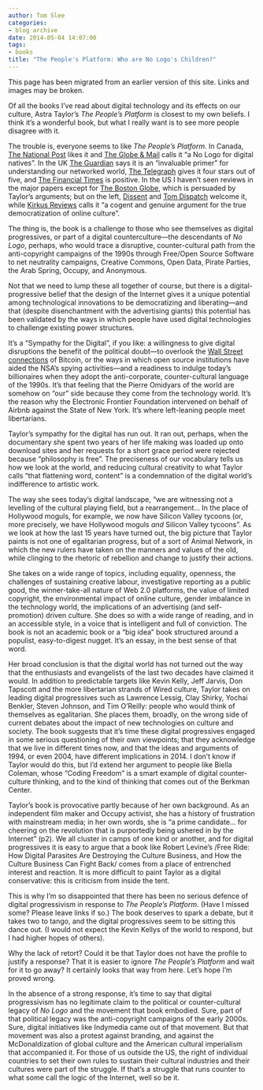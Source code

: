```yaml
---
author: Tom Slee
categories:
- blog archive
date: 2014-05-04 14:07:00
tags:
- books
title: "The People's Platform: Who are No Logo's Children?"
---
```


::: {.callout-note}

This page has been migrated from an earlier version of this site. 
Links and images may be broken.

:::



				




Of all the books I've read about digital technology and its effects on our culture, Astra Taylor's _The People's Platform_ is closest to my own beliefs. I think it's a wonderful book, but what I really want is to see more people disagree with it.







The trouble is, everyone seems to like _The People's Platform_. In Canada, [The National Post](http://arts.nationalpost.com/2014/03/14/the-peoples-platform-by-astra-taylor-review/) likes it and [The Globe & Mail](http://www.theglobeandmail.com/arts/books-and-media/book-reviews/author-astra-taylor-pens-a-no-logo-for-the-digital-natives/article17501979/) calls it "a No Logo for digital natives". In the UK [The Guardian](http://www.theguardian.com/books/2014/apr/19/peoples-platform-review-astra-taylor-internet) says it is an "invaluable primer" for understanding our networked world, [The Telegraph](http://www.telegraph.co.uk/culture/books/bookreviews/10777956/The-Peoples-Platform-by-Astra-Taylor-review.html) gives it four stars out of five, and [The Financial Times](http://www.ft.com/intl/cms/s/2/68a48852-bb0e-11e3-b2b7-00144feabdc0.html#axzz2zFRATkiy) is positive. In the US I haven't seen reviews in the major papers except for [The Boston Globe](https://www.bostonglobe.com/arts/books/2014/04/22/book-review-the-people-platform-taking-back-power-and-culture-digital-age-astra-taylor/C7KdEkN6dUscCnHunwm7RK/story.html), which is persuaded by Taylor's arguments; but on the left, [Dissent](http://www.dissentmagazine.org/online_articles/web-3-0-imagining-a-peoples-platform) and [Tom Dispatch](http://www.tomdispatch.com/post/175829/) welcome it, while [Kirkus Reviews](https://www.kirkusreviews.com/book-reviews/astra-taylor/the-peoples-platform/) calls it "a cogent and genuine argument for the true democratization of online culture".

The thing is, the book is a challenge to those who see themselves as digital progressives, or part of a digital counterculture—the descendants of _No Logo_, perhaps, who would trace a disruptive, counter-cultural path from the anti-copyright campaigns of the 1990s through Free/Open Source Software to net neutrality campaigns, Creative Commons, Open Data, Pirate Parties, the Arab Spring, Occupy, and Anonymous.

Not that we need to lump these all together of course, but there is a digital-progressive belief that the design of the Internet gives it a unique potential among technological innovations to be democratizing and liberating—and that (despite disenchantment with the advertising giants) this potential has been validated by the ways in which people have used digital technologies to challenge existing power structures.

It's a "Sympathy for the Digital", if you like: a willingness to give digital disruptions the benefit of the political doubt—to overlook the [Wall Street connections](http://thebaffler.com/blog/2014/05/bitcoin_for_undergrads) of Bitcoin, or the ways in which open source institutions have aided the NSA's spying activities—and a readiness to indulge today's billionaires when they adopt the anti-corporate, counter-cultural language of the 1990s. It's that feeling that the Pierre Omidyars of the world are somehow on "our" side because they come from the technology world. It's the reason why the Electronic Frontier Foundation intervened on behalf of Airbnb against the State of New York. It's where left-leaning people meet libertarians.

Taylor's sympathy for the digital has run out. It ran out, perhaps, when the documentary she spent two years of her life making was loaded up onto download sites and her requests for a short grace period were rejected because "philosophy is free". The preciseness of our vocabulary tells us how we look at the world, and reducing cultural creativity to what Taylor calls "that flattening word, content" is a condemnation of the digital world's indifference to artistic work.

The way she sees today's digital landscape, "we are witnessing not a levelling of the cultural playing field, but a rearrangement… In the place of Hollywood moguls, for example, we now have Silicon Valley tycoons (or, more precisely, we have Hollywood moguls _and_ Silicon Valley tycoons". As we look at how the last 15 years have turned out, the big picture that Taylor paints is not one of egalitarian progress, but of a sort of Animal Network, in which the new rulers have taken on the manners and values of the old, while clinging to the rhetoric of rebellion and change to justify their actions.

She takes on a wide range of topics, including equality, openness, the challenges of sustaining creative labour, investigative reporting as a public good, the winner-take-all nature of Web 2.0 platforms, the value of limited copyright, the environmental impact of online culture, gender imbalance in the technology world, the implications of an advertising (and self-promotion) driven culture. She does so with a wide range of reading, and in an accessible style, in a voice that is intelligent and full of conviction. The book is not an academic book or a "big idea" book structured around a populist, easy-to-digest nugget. It's an essay, in the best sense of that word.

Her broad conclusion is that the digital world has not turned out the way that the enthusiasts and evangelists of the last two decades have claimed it would. In addition to predictable targets like Kevin Kelly, Jeff Jarvis, Don Tapscott and the more libertarian strands of Wired culture, Taylor takes on leading digital progressives such as Lawrence Lessig, Clay Shirky, Yochai Benkler, Steven Johnson, and Tim O'Reilly: people who would think of themselves as egalitarian. She places them, broadly, on the wrong side of current debates about the impact of new technologies on culture and society. The book suggests that it's time these digital progressives engaged in some serious questioning of their own viewpoints; that they acknowledge that we live in different times now, and that the ideas and arguments of 1994, or even 2004, have different implications in 2014. I don't know if Taylor would do this, but I'd extend her argument to people like Biella Coleman, whose "Coding Freedom" is a smart example of digital counter-culture thinking, and to the kind of thinking that comes out of the Berkman Center.

Taylor's book is provocative partly because of her own background. As an independent film maker and Occupy activist, she has a history of frustration with mainstream media; in her own words, she is "a prime candidate… for cheering on the revolution that is purportedly being ushered in by the Internet" (p2). We all cluster in camps of one kind or another, and for digital progressives it is easy to argue that a book like Robert Levine's /Free Ride: How Digital Parasites Are Destroying the Culture Business, and How the Culture Business Can Fight Back/ comes from a place of entrenched interest and reaction. It is more difficult to paint Taylor as a digital conservative: this is criticism from inside the tent.

This is why I'm so disappointed that there has been no serious defence of digital progressivism in response to _The People's Platform_. (Have I missed some? Please leave links if so.) The book deserves to spark a debate, but it takes two to tango, and the digital progressives seem to be sitting this dance out. (I would not expect the Kevin Kellys of the world to respond, but I had higher hopes of others).

Why the lack of retort? Could it be that Taylor does not have the profile to justify a response? That it is easier to ignore _The People's Platform_ and wait for it to go away? It certainly looks that way from here. Let's hope I'm proved wrong.

In the absence of a strong response, it's time to say that digital progressivism has no legitimate claim to the political or counter-cultural legacy of _No Logo_ and the movement that book embodied. Sure, part of that political legacy was the anti-copyright campaigns of the early 2000s. Sure, digital initiatives like Indymedia came out of that movement. But that movement was also a protest against branding, and against the McDonaldization of global culture and the American cultural imperialism that accompanied it. For those of us outside the US, the right of individual countries to set their own rules to sustain their cultural industries and their cultures were part of the struggle. If that's a struggle that runs counter to what some call the logic of the Internet, well so be it.






		
